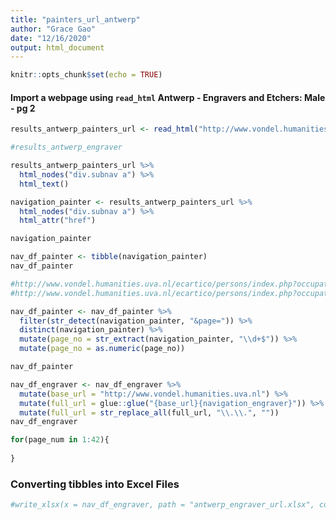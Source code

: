 ```yaml
---
title: "painters_url_antwerp"
author: "Grace Gao"
date: "12/16/2020"
output: html_document
---
```


```r
knitr::opts_chunk$set(echo = TRUE)
```

#### Import a webpage using `read_html` Antwerp - Engravers and Etchers: Male - pg 2

```r
results_antwerp_painters_url <- read_html("http://www.vondel.humanities.uva.nl/ecartico/persons/index.php?occupation_id=130%2C209&subjectmat=&place=antwerpen&gender=male&year_start=1556&year_end=1725&formtype=selections&page=1&subtask=selections")

#results_antwerp_engraver
```


```r
results_antwerp_painters_url %>% 
  html_nodes("div.subnav a") %>% 
  html_text()

```

```r
navigation_painter <- results_antwerp_painters_url %>% 
  html_nodes("div.subnav a") %>% 
  html_attr("href")

navigation_painter
```

```r
nav_df_painter <- tibble(navigation_painter)
nav_df_painter

#http://www.vondel.humanities.uva.nl/ecartico/persons/index.php?occupation_id=130%2C209&subjectmat=&place=antwerpen&gender=male&year_start=1556&year_end=1725&formtype=selections&page=1&subtask=selections
#http://www.vondel.humanities.uva.nl/ecartico/persons/index.php?occupation_id=130%2C209&subjectmat=&place=antwerpen&gender=male&year_start=1556&year_end=1725&formtype=selections&page=2&subtask=selections
```
```r
nav_df_painter <- nav_df_painter %>%
  filter(str_detect(navigation_painter, "&page=")) %>%
  distinct(navigation_painter) %>%
  mutate(page_no = str_extract(navigation_painter, "\\d+$")) %>%
  mutate(page_no = as.numeric(page_no))

nav_df_painter
```

```r
nav_df_engraver <- nav_df_engraver %>% 
  mutate(base_url = "http://www.vondel.humanities.uva.nl") %>% 
  mutate(full_url = glue::glue("{base_url}{navigation_engraver}")) %>% 
  mutate(full_url = str_replace_all(full_url, "\\.\\.", ""))
nav_df_engraver

for(page_num in 1:42){
  
}


```



### Converting tibbles into Excel Files

```r
#write_xlsx(x = nav_df_engraver, path = "antwerp_engraver_url.xlsx", col_names = TRUE)
```
